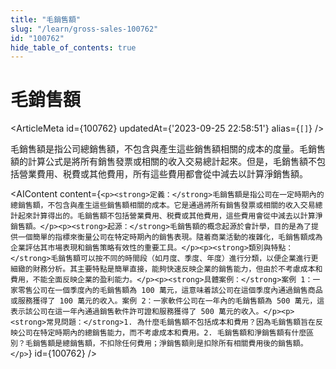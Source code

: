 ```yaml
---
title: "毛銷售額"
slug: "/learn/gross-sales-100762"
id: "100762"
hide_table_of_contents: true
---
```



# 毛銷售額

<ArticleMeta id={100762} updatedAt={'2023-09-25 22:58:51'} alias={`[]`} />
<div className='border-solid border-b border-t-0 my-4 border-[var(--ifm-color-gray-300)]' />

毛銷售額是指公司總銷售額，不包含與產生這些銷售額相關的成本的度量。毛銷售額的計算公式是將所有銷售發票或相關的收入交易總計起來。但是，毛銷售額不包括營業費用、税費或其他費用，所有這些費用都會從中減去以計算淨銷售額。

<AIContent content={`<p><strong>定義：</strong>毛銷售額是指公司在一定時期內的總銷售額，不包含與產生這些銷售額相關的成本。它是通過將所有銷售發票或相關的收入交易總計起來計算得出的。毛銷售額不包括營業費用、税費或其他費用，這些費用會從中減去以計算淨銷售額。</p><p><strong>起源：</strong>毛銷售額的概念起源於會計學，目的是為了提供一個簡單的指標來衡量公司在特定時期內的銷售表現。隨着商業活動的複雜化，毛銷售額成為企業評估其市場表現和銷售策略有效性的重要工具。</p><p><strong>類別與特點：</strong>毛銷售額可以按不同的時間段（如月度、季度、年度）進行分類，以便企業進行更細緻的財務分析。其主要特點是簡單直接，能夠快速反映企業的銷售能力，但由於不考慮成本和費用，不能全面反映企業的盈利能力。</p><p><strong>具體案例：</strong>案例 1：一家零售公司在一個季度內的毛銷售額為 100 萬元，這意味着該公司在這個季度內通過銷售商品或服務獲得了 100 萬元的收入。案例 2：一家軟件公司在一年內的毛銷售額為 500 萬元，這表示該公司在這一年內通過銷售軟件許可證和服務獲得了 500 萬元的收入。</p><p><strong>常見問題：</strong>1. 為什麼毛銷售額不包括成本和費用？因為毛銷售額旨在反映公司在特定時期內的總銷售能力，而不考慮成本和費用。2. 毛銷售額和淨銷售額有什麼區別？毛銷售額是總銷售額，不扣除任何費用；淨銷售額則是扣除所有相關費用後的銷售額。</p>`} id={100762} />
